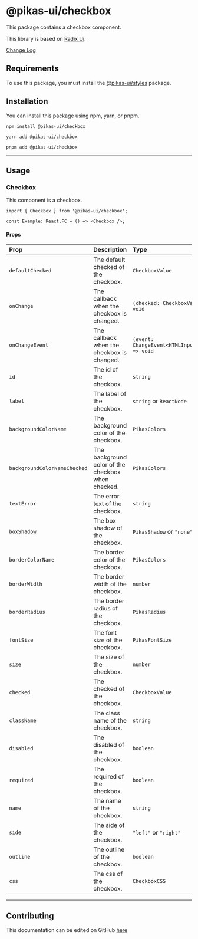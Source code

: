 

<NextSeo title="Checkbox" />

# @pikas-ui/checkbox

This package contains a checkbox component.

This library is based on [Radix Ui](https://www.radix-ui.com/).

<a href="https://github.com/Achaak/pikas/blob/main/packages/ui/checkbox/CHANGELOG.md">
  Change Log
</a>

## Requirements

To use this package, you must install the <a href={stylesLink}>@pikas-ui/styles</a> package.

## Installation

You can install this package using npm, yarn, or pnpm.

```
npm install @pikas-ui/checkbox
```

```
yarn add @pikas-ui/checkbox
```

```
pnpm add @pikas-ui/checkbox
```

---

## Usage

### Checkbox

This component is a checkbox.

<CheckboxExample />

```tsx
import { Checkbox } from '@pikas-ui/checkbox';

const Example: React.FC = () => <Checkbox />;
```

#### Props

| Prop                         | Description                                        | Type                                             | Default          |
| :--------------------------- | :------------------------------------------------- | :----------------------------------------------- | :--------------- |
| `defaultChecked`             | The default checked of the checkbox.               | `CheckboxValue`                                  | `false`          |
| `onChange`                   | The callback when the checkbox is changed.         | `(checked: CheckboxValue') => void`              | -                |
| `onChangeEvent`              | The callback when the checkbox is changed.         | `(event: ChangeEvent<HTMLInputElement>) => void` | -                |
| `id`                         | The id of the checkbox.                            | `string`                                         | -                |
| `label`                      | The label of the checkbox.                         | `string` or `ReactNode`                          | -                |
| `backgroundColorName`        | The background color of the checkbox.              | `PikasColors`                                    | `"white-fixed"`    |
| `backgroundColorNameChecked` | The background color of the checkbox when checked. | `PikasColors`                                    | `"primary"`      |
| `textError`                  | The error text of the checkbox.                    | `string`                                         | -                |
| `boxShadow`                  | The box shadow of the checkbox.                    | `PikasShadow` or `"none"`                        | `"inner-md"` |
| `borderColorName`            | The border color of the checkbox.                  | `PikasColors`                                    | -                |
| `borderWidth`                | The border width of the checkbox.                  | `number`                                         | `0`              |
| `borderRadius`               | The border radius of the checkbox.                 | `PikasRadius`                                     | `"md"`           |
| `fontSize`                   | The font size of the checkbox.                     | `PikasFontSize`                                  | `"em-base"`    |
| `size`                       | The size of the checkbox.                          | `number`                                         | `24`             |
| `checked`                    | The checked of the checkbox.                       | `CheckboxValue`                                  | -                |
| `className`                  | The class name of the checkbox.                    | `string`                                         | -                |
| `disabled`                   | The disabled of the checkbox.                      | `boolean`                                        | `false`          |
| `required`                   | The required of the checkbox.                      | `boolean`                                        | `false`          |
| `name`                       | The name of the checkbox.                          | `string`                                         | -                |
| `side`                       | The side of the checkbox.                          | `"left"` or `"right"`                            | `"right"`        |
| `outline`                    | The outline of the checkbox.                       | `boolean`                                        | `true`           |
| `css`                        | The css of the checkbox.                           | `CheckboxCSS`                                    | -                |

---

## Contributing

This documentation can be edited on GitHub [here](https://github.com/Achaak/pikas/blob/main/apps/docs-ui/pages/components/checkbox.mdx)
